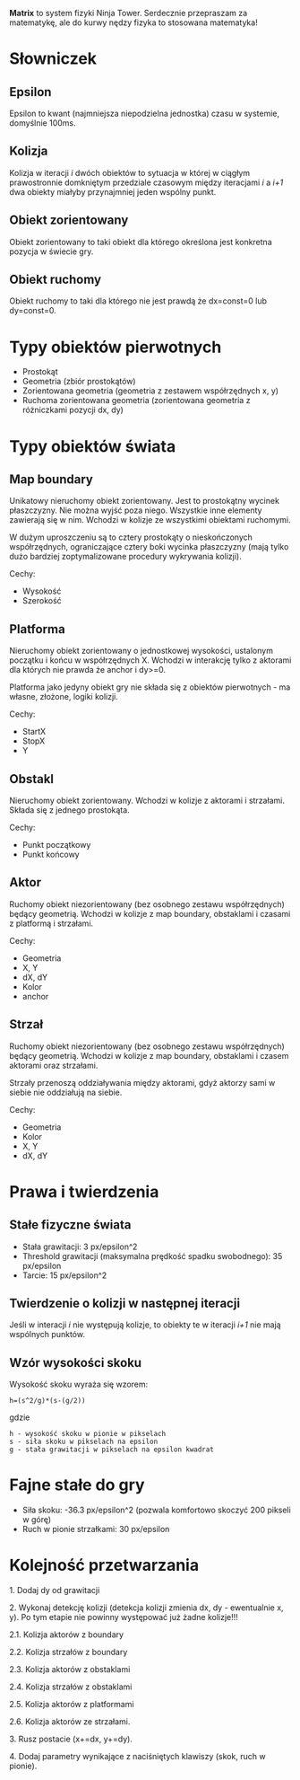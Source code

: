 '''Matrix''' to system fizyki Ninja Tower. 
Serdecznie przepraszam za matematykę, ale do kurwy nędzy fizyka to stosowana matematyka!

= Słowniczek =

== Epsilon ==
Epsilon to kwant (najmniejsza niepodzielna jednostka) czasu w systemie, domyślnie 100ms.

== Kolizja ==
Kolizja w iteracji ''i'' dwóch obiektów to sytuacja w której w ciągłym prawostronnie domkniętym przedziale czasowym między iteracjami ''i'' a ''i+1'' dwa obiekty miałyby przynajmniej jeden wspólny punkt.

== Obiekt zorientowany ==
Obiekt zorientowany to taki obiekt dla którego określona jest konkretna pozycja w świecie gry.

== Obiekt ruchomy == 
Obiekt ruchomy to taki dla którego nie jest prawdą że dx=const=0 lub dy=const=0.

= Typy obiektów pierwotnych =
* Prostokąt
* Geometria (zbiór prostokątów)
* Zorientowana geometria (geometria z zestawem współrzędnych x, y)
* Ruchoma zorientowana geometria (zorientowana geometria z różniczkami pozycji dx, dy)

= Typy obiektów świata =
== Map boundary ==
Unikatowy nieruchomy obiekt zorientowany. Jest to prostokątny wycinek płaszczyzny. Nie można wyjść poza niego. Wszystkie inne elementy zawierają się w nim. Wchodzi w kolizje ze wszystkimi obiektami ruchomymi.

W dużym uproszczeniu są to cztery prostokąty o nieskończonych współrzędnych, ograniczające cztery boki wycinka płaszczyzny (mają tylko dużo bardziej zoptymalizowane procedury wykrywania kolizji).

Cechy:
* Wysokość
* Szerokość

== Platforma ==
Nieruchomy obiekt zorientowany o jednostkowej wysokości, ustalonym początku i końcu w współrzędnych X. Wchodzi w interakcję tylko z aktorami dla których nie prawda że anchor i dy>=0.

Platforma jako jedyny obiekt gry nie składa się z obiektów pierwotnych - ma własne, złożone, logiki kolizji.

Cechy:
* StartX
* StopX
* Y

== Obstakl ==
Nieruchomy obiekt zorientowany. Wchodzi w kolizje z aktorami i strzałami. Składa się z jednego prostokąta.

Cechy:
* Punkt początkowy
* Punkt końcowy

== Aktor ==
Ruchomy obiekt niezorientowany (bez osobnego zestawu współrzędnych) będący geometrią. Wchodzi w kolizje z map boundary, obstaklami i czasami z platformą i strzałami.

Cechy:
* Geometria
* X, Y
* dX, dY
* Kolor
* anchor

== Strzał ==
Ruchomy obiekt niezorientowany (bez osobnego zestawu współrzędnych) będący geometrią. Wchodzi w kolizje z map boundary, obstaklami i czasem aktorami oraz strzałami.

Strzały przenoszą oddziaływania między aktorami, gdyż aktorzy sami w siebie nie oddziałują na siebie.

Cechy:
* Geometria
* Kolor
* X, Y
* dX, dY

= Prawa i twierdzenia =

== Stałe fizyczne świata ==
* Stała grawitacji: 3 px/epsilon^2
* Threshold grawitacji (maksymalna prędkość spadku swobodnego): 35 px/epsilon
* Tarcie: 15 px/epsilon^2

== Twierdzenie o kolizji w następnej iteracji ==
Jeśli w interacji ''i'' nie występują kolizje, to obiekty te w iteracji ''i+1'' nie mają wspólnych punktów.

== Wzór wysokości skoku ==
Wysokość skoku wyraża się wzorem:
 h=(s^2/g)*(s-(g/2))

gdzie

 h - wysokość skoku w pionie w pikselach
 s - siła skoku w pikselach na epsilon
 g - stała grawitacji w pikselach na epsilon kwadrat


= Fajne stałe do gry =
* Siła skoku: -36.3 px/epsilon^2 (pozwala komfortowo skoczyć 200 pikseli w górę)
* Ruch w pionie strzałkami: 30 px/epsilon

= Kolejność przetwarzania =

1. Dodaj dy od grawitacji

2. Wykonaj detekcję kolizji (detekcja kolizji zmienia dx, dy - ewentualnie x, y). Po tym etapie nie powinny występować już żadne kolizje!!!

2.1. Kolizja aktorów z boundary

2.2. Kolizja strzałów z boundary

2.3. Kolizja aktorów z obstaklami

2.4. Kolizja strzałów z obstaklami

2.5. Kolizja aktorów z platformami

2.6. Kolizja aktorów ze strzałami.

3. Rusz postacie (x+=dx, y+=dy).

4. Dodaj parametry wynikające z naciśniętych klawiszy (skok, ruch w pionie).
